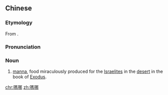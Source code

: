 {{also|吗哪}}
==Chinese==
{{zh-forms|s=吗哪|gloss=-}}
{{zh-wp}}

===Etymology===
From {{der|zh|grc|μάννα}}.

===Pronunciation===
{{zh-pron
|m=mǎnǎ
|c=maa5 naa4
|h=pfs=mâ-nâ
|mn=mô͘-ná
|cat=n
}}

===Noun===
{{zh-noun}}

# [[manna]], food miraculously produced for the [[Israelite]]s in the [[desert]] in the book of [[Exodus]].

{{zh-cat|Bible}}

[[chr:嗎哪]]
[[zh:嗎哪]]